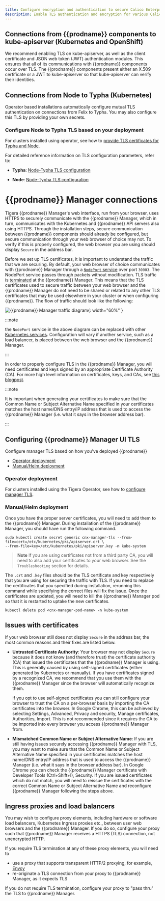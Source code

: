 ```yaml
---
title: Configure encryption and authentication to secure Calico Enterprise components
description: Enable TLS authentication and encryption for various Calico Enterprise components.
---
```


## Connections from {{prodname}} components to kube-apiserver (Kubernetes and OpenShift)

We recommend enabling TLS on kube-apiserver, as well as the client certificate and JSON web token (JWT)
authentication modules. This ensures that all of its communications with {{prodname}} components occur
over TLS. The {{prodname}} components present either an X.509 certificate or a JWT to kube-apiserver
so that kube-apiserver can verify their identities.

## Connections from Node to Typha (Kubernetes)

Operator based installations automatically configure mutual TLS authentication on connections from
Felix to Typha. You may also configure this TLS by providing your own secrets.

### Configure Node to Typha TLS based on your deployment

For clusters installed using operator, see how to [provide TLS certificates for Typha and Node](typha-node-tls.mdx).

For detailed reference information on TLS configuration parameters, refer to:

- **Typha**: [Node-Typha TLS configuration](../../reference/component-resources/typha/configuration.mdx#felix-typha-tls-configuration)

- **Node**: [Node-Typha TLS configuration](../../reference/component-resources/node/felix/configuration.mdx#felix-typha-tls-configuration)

# {{prodname}} Manager connections

Tigera {{prodname}} Manager's web interface, run from your browser, uses HTTPS to securely communicate
with the {{prodname}} Manager, which in turn, communicates with the Kubernetes and {{prodname}} API
servers also using HTTPS. Through the installation steps, secure communication between
{{prodname}} components should already be configured, but secure communication through your web
browser of choice may not. To verify if this is properly configured, the web browser
you are using should display `Secure` in the address bar.

Before we set up TLS certificates, it is important to understand the traffic
that we are securing. By default, your web browser of choice communicates with
{{prodname}} Manager through a
[`NodePort` service](https://kubernetes.io/docs/tutorials/services/source-ip/#source-ip-for-services-with-typenodeport)
over port `30003`. The NodePort service passes through packets without modification.
TLS traffic is [terminated](https://en.wikipedia.org/wiki/TLS_termination_proxy)
at the {{prodname}} Manager. This means that the TLS certificates used to secure traffic
between your web browser and the {{prodname}} Manager do not need to be shared or related
to any other TLS certificates that may be used elsewhere in your cluster or when
configuring {{prodname}}. The flow of traffic should look like the following:

![{{prodname}} Manager traffic diagram](/img/calico-enterprise/cnx-tls-mgr-comms.svg){: width="60%" }

:::note

the `NodePort` service in the above diagram can be replaced with other
[Kubernetes services](https://kubernetes.io/docs/concepts/services-networking/service/#publishing-services---service-types).
Configuration will vary if another service, such as a load balancer, is placed between the web
browser and the {{prodname}} Manager.

:::

In order to properly configure TLS in the {{prodname}} Manager, you will need
certificates and keys signed by an appropriate Certificate Authority (CA).
For more high level information on certificates, keys, and CAs, see
[this blogpost](http://www.steves-internet-guide.com/ssl-certificates-explained/).

:::note

It is important when generating your certificates to make sure
that the Common Name or Subject Alternative Name specified in your certificates
matches the host name/DNS entry/IP address that is used to access the {{prodname}} Manager
(i.e. what it says in the browser address bar).

:::

## Configuring {{prodname}} Manager UI TLS

Configure manager TLS based on how you've deployed {{prodname}}
- [Operator deployment](#operator-deployment)
- [Manual/Helm deployment](#manualhelm-deployment)

### Operator deployment

For clusters installed using the Tigera Operator, see how to [configure manager TLS](manager-tls.mdx).

### Manual/Helm deployment

Once you have the proper server certificates, you will need to add them to the
{{prodname}} Manager. During installation of the {{prodname}} Manager, you should have run
the following command.

```
sudo kubectl create secret generic cnx-manager-tls --from-file=cert=/etc/kubernetes/pki/apiserver.crt \
--from-file=key=/etc/kubernetes/pki/apiserver.key -n kube-system
```
> **Note** If you are using certificates not from a third party CA,
> you will need to also add your certificates to your web browser.
> See the `Troubleshooting` section for details.

The `.crt` and `.key` files should be the TLS certificate and key respectively
that you are using for securing the traffic with TLS. If you need to replace the
certificates that you specified during installation, rerunning this command while
specifying the correct files will fix the issue. Once the certificates are updated,
you will need to kill the {{prodname}} Manager pod so that it is restarted to uptake the new
certificates.

```
kubectl delete pod <cnx-manager-pod-name> -n kube-system
```

## Issues with certificates

If your web browser still does not display `Secure` in the address bar, the most
common reasons and their fixes are listed below.

- **Untrusted Certificate Authority**: Your browser may not display `Secure` because
  it does not know (and therefore trust) the certificate authority (CA) that issued
  the certificates that the {{prodname}} Manager is using. This is generally caused by using
  self-signed certificates (either generated by Kubernetes or manually). If you have
  certificates signed by a recognized CA, we recommend that you use them with the {{prodname}}
  Manager since the browser will automatically recognize them.

  If you opt to use self-signed certificates you can still configure your browser to
  trust the CA on a per-browser basis by importing the CA certificates into the browser.
  In Google Chrome, this can be achieved by selecting Settings, Advanced, Privacy and security,
  Manage certificates, Authorities, Import. This is not recommended since it requires the CA
  to be imported into every browser you access {{prodname}} Manager from.

- **Mismatched Common Name or Subject Alternative Name**: If you are still having issues
  securely accessing {{prodname}} Manager with TLS, you may want to make sure that the Common Name
  or Subject Alternative Name specified in your certificates matches the host name/DNS
  entry/IP address that is used to access the {{prodname}} Manager (i.e. what it says in the browser
  address bar). In Google Chrome you can check the {{prodname}} Manager certificate with Developer Tools
  (Ctrl+Shift+I), Security. If you are issued certificates which do not match,
  you will need to reissue the certificates with the correct Common Name or
  Subject Alternative Name and reconfigure {{prodname}} Manager following the steps above.

## Ingress proxies and load balancers

You may wish to configure proxy elements, including hardware or software load balancers, Kubernetes Ingress
proxies etc., between user web browsers and the {{prodname}} Manager.  If you do so, configure your proxy
such that {{prodname}} Manager receives a HTTPS (TLS) connection, not unencrypted HTTP.

If you require TLS termination at any of these proxy elements, you will need to

  * use a proxy that supports transparent HTTP/2 proxying, for example, [Envoy](https://www.envoyproxy.io/)
  * re-originate a TLS connection from your proxy to {{prodname}} Manager, as it expects TLS

If you do not require TLS termination, configure your proxy to "pass thru" the TLS to {{prodname}} Manager.
